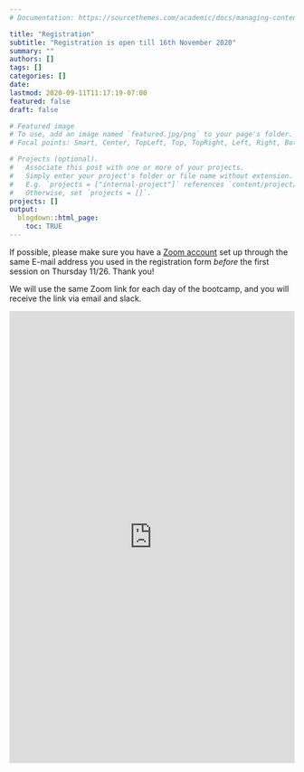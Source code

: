 ```yaml
---
# Documentation: https://sourcethemes.com/academic/docs/managing-content/

title: "Registration"
subtitle: "Registration is open till 16th November 2020"
summary: ""
authors: []
tags: []
categories: []
date: 
lastmod: 2020-09-11T11:17:19-07:00
featured: false
draft: false

# Featured image
# To use, add an image named `featured.jpg/png` to your page's folder.
# Focal points: Smart, Center, TopLeft, Top, TopRight, Left, Right, BottomLeft, Bottom, BottomRight.

# Projects (optional).
#   Associate this post with one or more of your projects.
#   Simply enter your project's folder or file name without extension.
#   E.g. `projects = ["internal-project"]` references `content/project/deep-learning/index.md`.
#   Otherwise, set `projects = []`.
projects: []
output: 
  blogdown::html_page:
    toc: TRUE
---
```


<!-- <form name="contact" method="POST" data-netlify="true" action="thanx.html"> -->
<!--   <p> -->
<!--     <label>Your Name: <input type="text" name="name" /></label>    -->
<!--   </p> -->
<!--   <p> -->
<!--     <label>Your Email: <input type="email" name="email" /></label> -->
<!--   </p> -->
<!--   <p> -->
<!--     <label>Your Role: <select name="role[]" multiple> -->
<!--       <option value="leader">Leader</option> -->
<!--       <option value="follower">Follower</option> -->
<!--     </select></label> -->
<!--   </p> -->
<!--   <p> -->
<!--     <label>Message: <textarea name="message"></textarea></label> -->
<!--   </p> -->
<!--   <p> -->
<!--     <button type="submit">Send</button> -->
<!--   </p> -->
<!-- </form> -->

:::clock
If possible, please make sure you have a [Zoom account](zoom.us) set up through the same E-mail address you used in the registration form *before* the first session on Thursday 11/26. Thank you!

We will use the same Zoom link for each day of the bootcamp, and you will receive the link via email and slack.
:::


<iframe src="https://docs.google.com/forms/d/e/1FAIpQLSf9MicwcS5aiEgpTcknTTOHPO6w8K-dPx1Bto8Z7ycvbbikDg/viewform?embedded=true" width="100%" height="800" frameborder="0" marginheight="0" marginwidth="0">Loading…</iframe>

